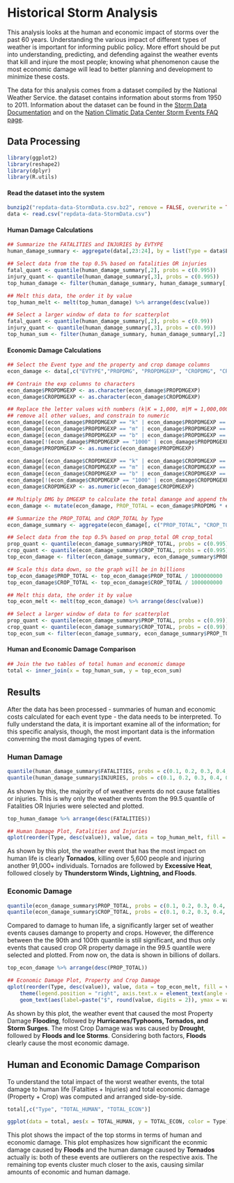 # Historical Storm Analysis

This analysis looks at the human and economic impact of storms over the past 60 years. Understanding the various impact of different types of weather is important for informing public policy. More effort should be put into understanding, predicting, and defending against the weather events that kill and injure the most people; knowing what phenomenon cause the most economic damage will lead to better planning and development to minimize these costs. 

The data for this analysis comes from a dataset compiled by the National Weather Service. the dataset contains information about storms from 1950 to 2011. Information about the dataset can be found in the <a href="https://d396qusza40orc.cloudfront.net/repdata%2Fpeer2_doc%2Fpd01016005curr.pdf">Storm Data Documentation</a> and on the <a href="https://d396qusza40orc.cloudfront.net/repdata%2Fpeer2_doc%2FNCDC%20Storm%20Events-FAQ%20Page.pdf">Nation Climatic Data Center Storm Events FAQ page</a>.


## Data Processing
```r
library(ggplot2)
library(reshape2)
library(dplyr)
library(R.utils)
```

#### Read the dataset into the system
```r
bunzip2("repdata-data-StormData.csv.bz2", remove = FALSE, overwrite = TRUE)
data <- read.csv("repdata-data-StormData.csv")
```

#### Human Damage Calculations
```r
## Summarize the FATALITIES and INJURIES by EVTYPE
human_damage_summary <- aggregate(data[,23:24], by = list(Type = data$EVTYPE), FUN = sum)

## Select data from the top 0.5% based on fatalities OR injuries
fatal_quant <- quantile(human_damage_summary[,2], probs = c(0.995))
injury_quant <- quantile(human_damage_summary[,3], probs = c(0.995))
top_human_damage <- filter(human_damage_summary, human_damage_summary[,2] >= fatal_quant | human_damage_summary[,3] >= injury_quant)

## Melt this data, the order it by value
top_human_melt <- melt(top_human_damage) %>% arrange(desc(value))

## Select a larger window of data to for scatterplot
fatal_quant <- quantile(human_damage_summary[,2], probs = c(0.99))
injury_quant <- quantile(human_damage_summary[,3], probs = c(0.99))
top_human_sum <- filter(human_damage_summary, human_damage_summary[,2] >= fatal_quant | human_damage_summary[,3] >= injury_quant) %>% mutate(TOTAL_HUMAN = FATALITIES + INJURIES)
```

#### Economic Damage Calculations
```r
## Select the Event type and the property and crop damage columns
econ_damage <- data[,c("EVTYPE","PROPDMG", "PROPDMGEXP", "CROPDMG", "CROPDMGEXP")]

## Contrain the exp columns to characters
econ_damage$PROPDMGEXP <- as.character(econ_damage$PROPDMGEXP)
econ_damage$CROPDMGEXP <- as.character(econ_damage$CROPDMGEXP)

## Replace the letter values with numbers (k|K = 1,000, m|M = 1,000,000, b|B = 1,000,000,000)
## remove all other values, and constrain to numeric
econ_damage[(econ_damage$PROPDMGEXP == "k" | econ_damage$PROPDMGEXP == "K"), 3] <- 1000
econ_damage[(econ_damage$PROPDMGEXP == "m" | econ_damage$PROPDMGEXP == "M"), 3] <- 1000000
econ_damage[(econ_damage$PROPDMGEXP == "b" | econ_damage$PROPDMGEXP == "B"), 3] <- 1000000000
econ_damage[!(econ_damage$PROPDMGEXP == "1000" | econ_damage$PROPDMGEXP == "1e+06" | econ_damage$PROPDMGEXP == "1e+09"), 3] <- 0
econ_damage$PROPDMGEXP <- as.numeric(econ_damage$PROPDMGEXP)

econ_damage[(econ_damage$CROPDMGEXP == "k" | econ_damage$CROPDMGEXP == "K"), 5] <- 1000
econ_damage[(econ_damage$CROPDMGEXP == "m" | econ_damage$CROPDMGEXP == "M"), 5] <- 1000000
econ_damage[(econ_damage$CROPDMGEXP == "b" | econ_damage$CROPDMGEXP == "B"), 5] <- 1000000000
econ_damage[!(econ_damage$CROPDMGEXP == "1000" | econ_damage$CROPDMGEXP == "1e+06" | econ_damage$CROPDMGEXP == "1e+09"), 5] <- 0
econ_damage$CROPDMGEXP <- as.numeric(econ_damage$CROPDMGEXP)

## Multiply DMG by DMGEXP to calculate the total damange and append these columns to the data frame
econ_damage <- mutate(econ_damage, PROP_TOTAL = econ_damage$PROPDMG * econ_damage$PROPDMGEXP, CROP_TOTAL = econ_damage$CROPDMG * econ_damage$CROPDMGEXP)

## Summarize the PROP_TOTAL and CROP_TOTAL by Type
econ_damage_summary <- aggregate(econ_damage[, c("PROP_TOTAL", "CROP_TOTAL")], by = list(Type = econ_damage$EVTYPE), FUN = sum)

## Select data from the top 0.5% based on prop_total OR crop_total
prop_quant <- quantile(econ_damage_summary$PROP_TOTAL, probs = c(0.995))
crop_quant <- quantile(econ_damage_summary$CROP_TOTAL, probs = c(0.995))
top_econ_damage <- filter(econ_damage_summary, econ_damage_summary$PROP_TOTAL >= prop_quant | econ_damage_summary$CROP_TOTAL >= crop_quant)

## Scale this data down, so the graph will be in billions
top_econ_damage$PROP_TOTAL <- top_econ_damage$PROP_TOTAL / 1000000000
top_econ_damage$CROP_TOTAL <- top_econ_damage$CROP_TOTAL / 1000000000

## Melt this data, the order it by value
top_econ_melt <- melt(top_econ_damage) %>% arrange(desc(value))

## Select a larger window of data to for scatterplot
prop_quant <- quantile(econ_damage_summary$PROP_TOTAL, probs = c(0.99))
crop_quant <- quantile(econ_damage_summary$CROP_TOTAL, probs = c(0.99))
top_econ_sum <- filter(econ_damage_summary, econ_damage_summary$PROP_TOTAL >= prop_quant | econ_damage_summary$CROP_TOTAL >= crop_quant) %>% mutate(TOTAL_ECON = (PROP_TOTAL + CROP_TOTAL) / 1000000000)
```

#### Human and Economic Damage Comparison
```r
## Join the two tables of total human and economic damage
total <- inner_join(x = top_human_sum, y = top_econ_sum)
```

## Results
After the data has been processed - summaries of human and economic costs calculated for each event type - the data needs to be interpreted. To fully understand the data, it is important examine all of the information; for this specific analysis, though, the most important data is the information converning the most damaging types of event. 

### Human Damage
```r
quantile(human_damage_summary$FATALITIES, probs = c(0.1, 0.2, 0.3, 0.4, 0.5, 0.6, 0.7, 0.8, 0.9, 1))
quantile(human_damage_summary$INJURIES, probs = c(0.1, 0.2, 0.3, 0.4, 0.5, 0.6, 0.7, 0.8, 0.9, 1))
```

As shown by this, the majority of of weather events do not cause fatalities or injuries. This is why only the weather events from the 99.5 quantile of Fatalities OR Injuries were selected and plotted.
```r
top_human_damage %>% arrange(desc(FATALITIES))
```

```r
## Human Damage Plot, Fatalities and Injuries
qplot(reorder(Type, desc(value)), value, data = top_human_melt, fill = variable, geom = "bar", position = "dodge", stat = "identity", xlab = "", ylab = "Count", main = "Fatalities and Injuries, by Event Type") + theme(legend.position = "right", axis.text.x = element_text(angle = 0, hjust = 0.5)) + geom_text(aes(label=value, ymax = value, hjust = ifelse(value>10000,1.1,-.1)), position = position_dodge(width=1), angle = 90, size = 4)
```

As shown by this plot, the weather event that has the most impact on human life is clearly <strong>Tornados</strong>, killing over 5,600 people and injuring another 91,000+ individuals. Tornados are followed by <strong>Excessive Heat</strong>, followed closely by <strong>Thunderstorm Winds, Lightning, and Floods</strong>. 

### Economic Damage
```r
quantile(econ_damage_summary$PROP_TOTAL, probs = c(0.1, 0.2, 0.3, 0.4, 0.5, 0.6, 0.7, 0.8, 0.9, 1))
quantile(econ_damage_summary$CROP_TOTAL, probs = c(0.1, 0.2, 0.3, 0.4, 0.5, 0.6, 0.7, 0.8, 0.9, 1))
```

Compared to damage to human life, a significantly larger set of weather events causes damange to property and crops. However, the difference between the the 90th and 100th quantile is still significant, and thus only events that caused crop OR property damage in the 99.5 quantile were selected and plotted. From now on, the data is shown in billions of dollars.
```r
top_econ_damage %>% arrange(desc(PROP_TOTAL))
```

```r
## Economic Damage Plot, Property and Crop Damage
qplot(reorder(Type, desc(value)), value, data = top_econ_melt, fill = variable, geom = "bar", position = "dodge", stat = "identity", xlab = "", ylab = "Total Dollars (in billions)", main = "Property and Crop Damage, by Event Type") + 
    theme(legend.position = "right", axis.text.x = element_text(angle = 90, hjust = 1)) +
    geom_text(aes(label=paste("$", round(value, digits = 2)), ymax = value, hjust = ifelse(value>100,1.1,-.1)), position = position_dodge(width=1), angle = 90, size = 3)
```
As shown by this plot, the weather event that caused the most Property Damage <strong>Flooding</strong>, followed by <strong>Hurricanes/Typhoons, Tornados, and Storm Surges</strong>. The most Crop Damage was was caused by <strong>Drought</strong>, followed by <strong>Floods and Ice Storms</strong>. Considering both factors, <strong>Floods</strong> clearly cause the most economic damage.

## Human and Economic Damage Comparison
To understand the total impact of the worst weather events, the total damage to human life (Fatalties + Injuries) and total economic damage (Property + Crop) was computed and arranged side-by-side.
```r
total[,c("Type", "TOTAL_HUMAN", "TOTAL_ECON")]
```

```r
ggplot(data = total, aes(x = TOTAL_HUMAN, y = TOTAL_ECON, color = Type)) + geom_point(size = 5, alpha = 0.8) + labs(x = "Total Fatalities and Injuries", y = "Total Crop and Property Damage (billions of $)", title = "")
```
This plot shows the impact of the top storms in terms of human and economic damage. This plot emphasizes how significant the econmic damage caused by <strong>Floods</strong> and the human damage caused by <strong>Tornados</strong> actually is: both of these events are outlierers on the respective axis. The remaining top events cluster much closer to the axis, causing similar amounts of economic and human damage.
